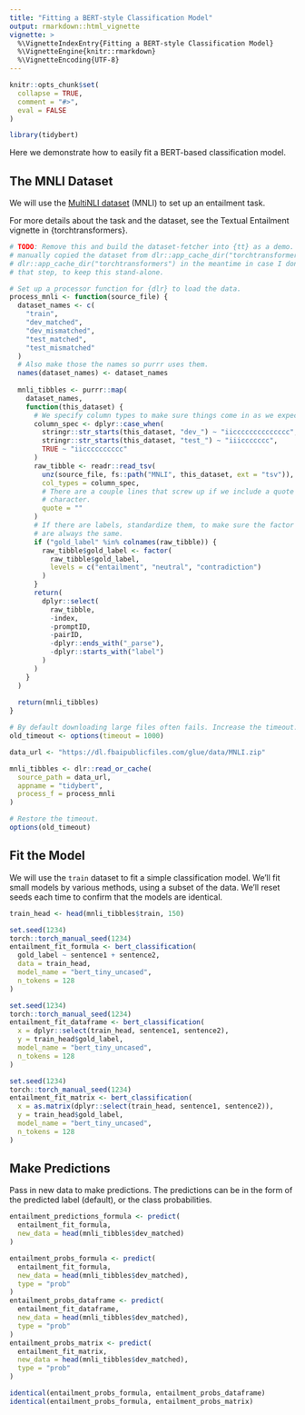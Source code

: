 ```yaml
---
title: "Fitting a BERT-style Classification Model"
output: rmarkdown::html_vignette
vignette: >
  %\VignetteIndexEntry{Fitting a BERT-style Classification Model}
  %\VignetteEngine{knitr::rmarkdown}
  %\VignetteEncoding{UTF-8}
---
```


```r
knitr::opts_chunk$set(
  collapse = TRUE,
  comment = "#>",
  eval = FALSE
)
```

```r
library(tidybert)
```

Here we demonstrate how to easily fit a BERT-based classification model.

## The MNLI Dataset

We will use the [MultiNLI dataset](https://cims.nyu.edu/~sbowman/multinli/) (MNLI) to set up an entailment task.

For more details about the task and the dataset, see the Textual Entailment vignette in {torchtransformers}.

```r
# TODO: Remove this and build the dataset-fetcher into {tt} as a demo. I
# manually copied the dataset from dlr::app_cache_dir("torchtransformers") to
# dlr::app_cache_dir("torchtransformers") in the meantime in case I don't get to
# that step, to keep this stand-alone.

# Set up a processor function for {dlr} to load the data.
process_mnli <- function(source_file) {
  dataset_names <- c(
    "train",
    "dev_matched",
    "dev_mismatched",
    "test_matched",
    "test_mismatched"
  )
  # Also make those the names so purrr uses them.
  names(dataset_names) <- dataset_names
  
  mnli_tibbles <- purrr::map(
    dataset_names,
    function(this_dataset) {
      # We specify column types to make sure things come in as we expect.
      column_spec <- dplyr::case_when(
        stringr::str_starts(this_dataset, "dev_") ~ "iicccccccccccccc",
        stringr::str_starts(this_dataset, "test_") ~ "iiiccccccc",
        TRUE ~ "iicccccccccc"
      )
      raw_tibble <- readr::read_tsv(
        unz(source_file, fs::path("MNLI", this_dataset, ext = "tsv")),
        col_types = column_spec,
        # There are a couple lines that screw up if we include a quote
        # character.
        quote = ""
      )
      # If there are labels, standardize them, to make sure the factor levels
      # are always the same.
      if ("gold_label" %in% colnames(raw_tibble)) {
        raw_tibble$gold_label <- factor(
          raw_tibble$gold_label,
          levels = c("entailment", "neutral", "contradiction")
        )
      }
      return(
        dplyr::select(
          raw_tibble,
          -index,
          -promptID,
          -pairID,
          -dplyr::ends_with("_parse"),
          -dplyr::starts_with("label")
        )
      )
    }
  )
  
  return(mnli_tibbles)
}

# By default downloading large files often fails. Increase the timeout.
old_timeout <- options(timeout = 1000)

data_url <- "https://dl.fbaipublicfiles.com/glue/data/MNLI.zip"

mnli_tibbles <- dlr::read_or_cache(
  source_path = data_url,
  appname = "tidybert",
  process_f = process_mnli
)

# Restore the timeout.
options(old_timeout)
```

## Fit the Model

We will use the `train` dataset to fit a simple classification model.
We'll fit small models by various methods, using a subset of the data. 
We'll reset seeds each time to confirm that the models are identical.

```r
train_head <- head(mnli_tibbles$train, 150)

set.seed(1234)
torch::torch_manual_seed(1234)
entailment_fit_formula <- bert_classification(
  gold_label ~ sentence1 + sentence2, 
  data = train_head,
  model_name = "bert_tiny_uncased",
  n_tokens = 128
)

set.seed(1234)
torch::torch_manual_seed(1234)
entailment_fit_dataframe <- bert_classification(
  x = dplyr::select(train_head, sentence1, sentence2),
  y = train_head$gold_label,
  model_name = "bert_tiny_uncased",
  n_tokens = 128
)

set.seed(1234)
torch::torch_manual_seed(1234)
entailment_fit_matrix <- bert_classification(
  x = as.matrix(dplyr::select(train_head, sentence1, sentence2)),
  y = train_head$gold_label,
  model_name = "bert_tiny_uncased",
  n_tokens = 128
)
```

## Make Predictions

Pass in new data to make predictions.
The predictions can be in the form of the predicted label (default), or the class probabilities.

```r
entailment_predictions_formula <- predict(
  entailment_fit_formula,
  new_data = head(mnli_tibbles$dev_matched)
)

entailment_probs_formula <- predict(
  entailment_fit_formula,
  new_data = head(mnli_tibbles$dev_matched),
  type = "prob"
)
entailment_probs_dataframe <- predict(
  entailment_fit_dataframe,
  new_data = head(mnli_tibbles$dev_matched),
  type = "prob"
)
entailment_probs_matrix <- predict(
  entailment_fit_matrix,
  new_data = head(mnli_tibbles$dev_matched),
  type = "prob"
)

identical(entailment_probs_formula, entailment_probs_dataframe)
identical(entailment_probs_formula, entailment_probs_matrix)
```
